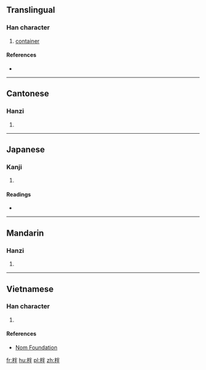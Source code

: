 ==Translingual==

===Han character===
{{Han char|rn=75|rad=木|as=05|sn=9|four=4995<sub>0</sub>|canj=木火手 (DFQ)}}

# [[container]]

====References====
* {{Han ref|kx=0518.130|dkj=14608|dj=0906.130|hdz=21188.050|uh=67C8|ud=26568|bh=CEFD|bd=52989}}

----

==Cantonese==

===Hanzi===
{{yue-hanzi|jyut=bun6|y=bun6}}

# {{defn|lang=yue|sort=木05}}

----

==Japanese==

===Kanji===
{{ja-kanji|grade=|rs=木05}}

# {{defn|lang=ja|sort=木05}}

====Readings====
* {{ja-readings|on=[[はん]] (han), [[ばん]] (ban)|kun=[[はち]] (hachi)}}

----

==Mandarin==

===Hanzi===
{{cmn-hanzi|pin=[[bàn]] ([[ban4]]), [[pán]] ([[pan2]])|wg=pan<sup>4</sup>, p'an<sup>2</sup>}}

# {{defn|lang=cmn|sort=木05}}

----

==Vietnamese==

===Han character===
{{vi-readings|rs=木05| hanviet = [[bạn]], [[bàn]]}}

# {{defn|lang=vi|sort=木05}}

====References====
*[http://nomfoundation.org/common/nom_details.php?codepoint=67c8 Nom Foundation]

[[fr:柈]]
[[hu:柈]]
[[pl:柈]]
[[zh:柈]]